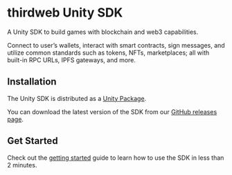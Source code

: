 
# thirdweb Unity SDK

A Unity SDK to build games with blockchain and web3 capabilities.

Connect to user&rsquo;s wallets, interact with smart contracts, sign
messages, and utilize common standards such as tokens, NFTs, marketplaces; all with built-in RPC URLs, IPFS gateways, and more.

<OpenSourceCard
	title="Unity SDK"
	href="https://github.com/thirdweb-dev/unity-sdk"
	isLibrary={false}
/>

## Installation

The Unity SDK is distributed as a [Unity Package](https://docs.unity3d.com/Manual/PackagesList.html).

You can download the latest version of the SDK from our [GitHub releases page](https://github.com/thirdweb-dev/unity-sdk/releases).

## Get Started

Check out the [getting started](/unity/getting-started) guide to learn how to use the SDK in less than 2 minutes.

<CardLink
	href="/unity/getting-started"
	icon="educate"
	label="Get started with the Unity SDK"
/>
